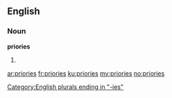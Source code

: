 ==English==

===Noun===
'''priories'''

# {{plural of|priory}}

[[Category:English plurals ending in "-ies"]]

[[ar:priories]]
[[fr:priories]]
[[ku:priories]]
[[my:priories]]
[[no:priories]]